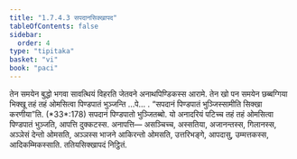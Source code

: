 ```yaml
---
title: "1.7.4.3 सपदानसिक्खापद"
tableOfContents: false
sidebar:
  order: 4
type: "tipitaka"
basket: "vi"
book: "paci"
---
```



<DynamicBreadcrumb />

<Division number="608" book="paci">

<Paragraph number="1845" book="paci">
तेन समयेन बुद्धो भगवा सावत्थियं विहरति जेतवने अनाथपिण्डिकस्स आरामे. तेन खो पन समयेन छब्बग्गिया भिक्खू तहं तहं ओमसित्वा पिण्डपातं भुञ्जन्ति …पे… .
</Paragraph>

<Paragraph number="1846" book="paci">
<Emphasis>“सपदानं पिण्डपातं भुञ्जिस्सामीति सिक्खा करणीया”</Emphasis>ति. (*33*:<Emphasis>178</Emphasis>)
</Paragraph>

<Paragraph number="1847" book="paci">
सपदानं पिण्डपातो भुञ्जितब्बो. यो अनादरियं पटिच्च तहं तहं ओमसित्वा पिण्डपातं भुञ्जति, आपत्ति दुक्कटस्स.
</Paragraph>

<Paragraph number="1848" book="paci">
अनापत्ति— असञ्चिच्च, अस्सतिया, अजानन्तस्स, गिलानस्स, अञ्ञेसं देन्तो ओमसति, अञ्ञस्स भाजने आकिरन्तो ओमसति, उत्तरिभङ्गे, आपदासु, उम्मत्तकस्स, आदिकम्मिकस्साति.

</Paragraph>
</Division>

<Paragraph number="1849" type="center" book="paci">
ततियसिक्खापदं निट्ठितं.
</Paragraph>